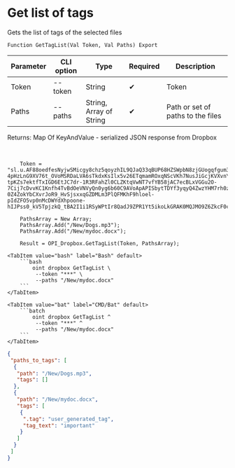 ﻿---
sidebar_position: 1
description: Get list of tags and other functions to work with Dropbox in the Open Integration Package, a free open-source integration library for 1C:Enterprise 8, OneScript and CLI
keywords: [1C, 1С, 1С:Enterprise, 1С:Enterprise 8.3, API, Integration, Services, Exchange, OneScript, CLI, Dropbox]
---


# Get list of tags
 Gets the list of tags of the selected files



`Function GetTagList(Val Token, Val Paths) Export`

  | Parameter | CLI option | Type | Required | Description |
  |-|-|-|-|-|
  | Token | --token | String | &#x2714; | Token |
  | Paths | --paths | String, Array of String | &#x2714; | Path or set of paths to the files |

  
  Returns:  Map Of KeyAndValue - serialized JSON response from Dropbox

<br/>




```bsl title="1C:Enterprise/OneScript code example"
    Token = "sl.u.AF88oedfesNyjwSMicgy8chz5qoyzhIL9QJaQ33qBUP68HZSWpbN8zjGUogqfgum38x7s7hDvDAaHpBUKlvORdx_m1HgDAU4jtG36Nc1SZ_pfItomDC9RrAqft69McMOGcaAQmzJYRNFIEFZVC5sZE4TMkcHlIdPh2o5GqQWIiAIR48A2tq6mPE8-4pHzLnG9XV76t_OVoMSRDaLVA6sTkdxKsIlx5v26ETqmamROxqNScVKh7NusJiGcjKVXvnYy8UmxESQpb23HRwRDVwpy9Om0_nT_DlgUaR8n6afzwPrLuHW0q4i7nNJBeJSEBrK_4o7Lj60Mwql-tpKZs7ektfTxIGD6EtJC7dr-1R3RFahZl0CLZKtqVwNT7vfYB58jAC7ecBLxVGGu2O-7Cij7cDvvKC1Knfh4TvBdOeVNVyQn0yg6b60C9AVoApAPISbytTDYf3yqyQ4ZwzYHM7rh0zma01aCouKzWR9rNgduDe7bzDR_T9a8p87HR-0Z4ZokYbCXvrJoR9_HvSjsxxqGZDMLm3PlQFMKhF9hloel-pIdZFO5vp0nMcDWYdXhpoone-hIJPss0_kV5TpjzkQ_tBA2I1i1RSyWPtIr8QadJ9ZPR1Yt5ikoLkGRAK0MQJMO9Z6ZkcF0cxgt0A0P2F1KGzZk5BAqqIGnr_ZIzMKtRqiNHnGsZsenk8dTas2BccrmMhdRj03Ob7v2Rvwu_Nsc2MpwBp6IWE...";

    PathsArray = New Array;
    PathsArray.Add("/New/Dogs.mp3");
    PathsArray.Add("/New/mydoc.docx");

    Result = OPI_Dropbox.GetTagList(Token, PathsArray);
```
 

 <Tabs>
  
    <TabItem value="bash" label="Bash" default>
        ```bash
            oint dropbox GetTagList \
             --token "***" \
             --paths "/New/mydoc.docx"
        ```
    </TabItem>
  
    <TabItem value="bat" label="CMD/Bat" default>
        ```batch
            oint dropbox GetTagList ^
             --token "***" ^
             --paths "/New/mydoc.docx"
        ```
    </TabItem>
</Tabs>


```json title="Result"
{
 "paths_to_tags": [
  {
   "path": "/New/Dogs.mp3",
   "tags": []
  },
  {
   "path": "/New/mydoc.docx",
   "tags": [
    {
     ".tag": "user_generated_tag",
     "tag_text": "important"
    }
   ]
  }
 ]
}
```
